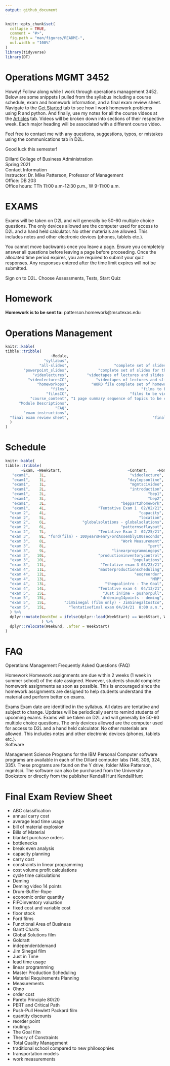 ```yaml
---
output: github_document
---
```


<!-- README.md is generated from README.Rmd. Please edit that file -->

```r
knitr::opts_chunk$set(
  collapse = TRUE,
  comment = "#>",
  fig.path = "man/figures/README-",
  out.width = "100%"
)
library(tidyverse)
library(DT)
```

# Operations MGMT 3452

Howdy! Follow along while I work through operations management 3452. Below are 
some snippets I pulled from the syllabus including a course schedule, exam and 
homework information, and a final exam review sheet. Navigate to the 
[Get Started](https://www.bill-ash.com/operationsMgmt/articles/operationsMgmt.html)
tab to see how I work homework problems using R and python. And finally, use my 
notes for all the course videos at the
[Articles](https://www.bill-ash.com/operationsMgmt/articles/week-1-ops-online.html)
tab. Videos will be broken down into sections of their respective week. Each major heading 
will be associated with a different course video.  

Feel free to contact me with any questions, suggestions, typos, or mistakes using
the communications tab in D2L.  

Good luck this semester!  

<!-- badges: start -->
<!-- badges: end -->

Dillard College of Business Administration  
Spring 2021  
Contact Information  
Instructor:	Dr. Mike Patterson, Professor of Management  
Office:	DB 203  
Office hours:	TTh 11:00 a.m-12:30 p.m., W 9-11:00 a.m.   


# EXAMS 

Exams will be taken on D2L and will generally be 50-60 multiple choice questions.  The only devices allowed are the computer used for access to D2L and a hand held calculator.  No other materials are allowed.  This includes notes and other electronic devices (phones, tablets etc.).  
 
You cannot move backwards once you leave a page.  Ensure you completely answer all questions before leaving a page before proceeding.  Once the allocated time period expires, you are required to submit your quiz responses.  Any responses entered after the time limit expires will not be submitted.

Sign on to D2L.  Choose Assessments, Tests, Start Quiz


# Homework 

**Homework is to be sent to:** patterson.homework@msutexas.edu

# Operations Management 	


```r
knitr::kable(
tibble::tribble(
                    ~Module,                                                            ~Description,
                 "syllabus",                                               "syllabus for this class",
               "all-slides",                    "complete set of slides for the semester PDF format",
        "powerpoint_slides",             "complete set of slides for the semester PowerPoint format",
            "videolectures",        "videotapes of lectures and slides with audio lectures (not CC)",
          "videolecturesCC",            "videotapes of lectures and slides with audio lectures (CC)",
              "homeworkops",          "WORD file complete set of homework documents to be completed",
                    "films",                                "films to be viewed during the semester",
                  "filmsCC",                           "films to be viewed during the semester (CC)",
           "course_content", "1 page summary sequence of topics to be covered and examination dates",
      "Module Descriptions",                                                         "This document",
                      "FAQ",                                            "Frequently asked questions",
        "exam instructions",                                                 "D2L exam instructions",
  "final exam review sheet",                                     "final exam list of topics on exam"
  )
)


```

# Schedule 

```r
knitr::kable(
tibble::tribble(
       ~Exam, ~WeekStart,                             ~Content,    ~HomeWork,
   "exam1",    1L,                                     "videolecture",           NA,
   "exam1",    1L,                                    "day1opsonline",           NA,
   "exam1",    1L,                                     "mgmtscivideo",           NA,
   "exam1",    2L,                                     "introduction",           NA,
   "exam1",    2L,                                             "bep1",   "prbs 1-3",
   "exam1",    3L,                                             "bep2",           NA,
   "exam1",    3L,                                 "beppart2homework",           NA,
   "exam1",    4L,                       "Tentative Exam 1  02/02/21",           NA,
  "exam 2",    4L,                                         "capacity",           NA,
  "exam 2",    5L,                                         "location",   "prbs 4-7",
  "exam 2",    6L,                "globalsolutions - globalsolutions",           NA,
  "exam 2",    6L,                                 "patternsoflayout",           NA,
  "exam 2",    7L,                       "Tentative Exam 2  02/25/21",           NA,
  "exam 3",    8L, "ford(film) - 100yearsHenryFordAssembly100seconds",           NA,
  "exam 3",    8L,                                 "Work Measurement",           NA,
  "exam 3",    8L,                                             "pert",   "prbs 8-9",
  "exam 3",    9L,                             "linearprogrammingops", "prbs 10-12",
  "exam 3",   10L,                       "productioninventorycontrol",           NA,
  "exam 3",   10L,                                      "populations",           NA,
  "exam 3",   11L,                        "Tentative exam 3 03/23/21",           NA,
  "exam 4",   11L,                       "masterproductionscheduling",           NA,
  "exam 4",   12L,                                       "eoqreorder", "prbs 13-14",
  "exam 4",   13L,                                              "MRP", "prbs 14-17",
  "exam 4",   13L,                          "thegoalintro - The Goal",           NA,
  "exam 4",   14L,                       "Tentative exam 4  04/13/21",           NA,
  "exam 5",   15L,                         "Just inTime - pushorpull",           NA,
  "exam 5",   15L,                        "drdeming14points - deming",           NA,
  "exam 5",   15L,        "JimSinegal (film only) - JimSinegalCostco",           NA,
  "exam 5",   15L,          "Tentativefinal exam 04/24/21  8:00 a.m.",           NA
  ) %>% 
  dplyr::mutate(WeekEnd = ifelse(dplyr::lead(WeekStart) == WeekStart, WeekStart, WeekStart + 1)
                ) %>% 
  dplyr::relocate(WeekEnd, .after = WeekStart)
)

```

# FAQ 

Operations Management Frequently Asked Questions (FAQ)

Homework 
Homework assignments are due within 2 weeks (1 week in summer school) of the date assigned.  However, students should complete homework assignments as soon as possible.  This is encouraged since the homework assignments are designed to help students understand the material and perform better on exams.

Exams
Exam date are identified in the syllabus.  All dates are tentative and subject to change.  Updates will be periodically sent to remind students of upcoming exams.  Exams will be taken on D2L and will generally be 50-60 multiple choice questions.  The only devices allowed are the computer used for access to D2L and a hand held calculator.  No other materials are allowed.  This includes notes and other electronic devices (phones, tablets etc.).   
 Software
 
Management Science Programs for the IBM Personal Computer software programs are available in each of the Dillard computer labs (146, 306, 324, 335).  These programs are found on the Y drive, folder Mike Patterson,  mgmtsci.  The software can also be purchased from the University Bookstore or directly from the publisher Kendall Hunt KendallHunt


# Final Exam Review Sheet 

- ABC classification
- annual carry cost
- average lead time usage
- bill of material explosion
- Bills of Material
- blanket purchase orders
- bottlenecks
- break even analysis
- capacity planning
- carry cost
- constraints in linear programming
- cost volume profit calculations
- cycle time calculations
- Deming
- Deming video 14 points
- Drum-Buffer-Rope
- economic order quantity
- FIFO\LIFO inventory valuation
- fixed cost and variable cost
- floor stock
- Ford films
- Functional Area of Business
- Gantt Charts
- Global Solutions film
- Goldratt
- independent\dependent demand
- Jim Sinegal film
- Just in Time
- lead time usage
- linear programming 
- Master Production Scheduling
- Material Requirements Planning
- Measurements
- Ohno
- order cost
- Pareto Principle     80\20
- PERT and Critical Path
- Push-Pull Hewlett Packard film
- quantity discounts
- reorder point
- routings
- The Goal film
- Theory of Constraints
- Total Quality Management
- traditional school compared to new philosophies 
- transportation models
- work measurements

